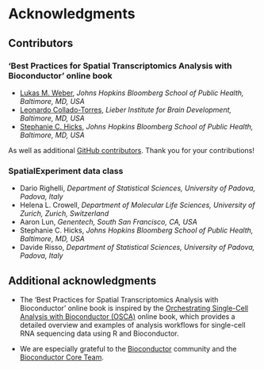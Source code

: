 # Acknowledgments {#sec-acknowledgments}


## Contributors


### 'Best Practices for Spatial Transcriptomics Analysis with Bioconductor' online book

- [Lukas M. Weber](https://lmweber.org/), *Johns Hopkins Bloomberg School of Public Health, Baltimore, MD, USA*
- [Leonardo Collado-Torres](https://lcolladotor.github.io/), *Lieber Institute for Brain Development, Baltimore, MD, USA*
- [Stephanie C. Hicks](https://www.stephaniehicks.com/), *Johns Hopkins Bloomberg School of Public Health, Baltimore, MD, USA*

As well as additional [GitHub contributors](https://github.com/lmweber/BestPracticesST/graphs/contributors). Thank you for your contributions!


### SpatialExperiment data class

- Dario Righelli, *Department of Statistical Sciences, University of Padova, Padova, Italy*
- Helena L. Crowell, *Department of Molecular Life Sciences, University of Zurich, Zurich, Switzerland*
- Aaron Lun, *Genentech, South San Francisco, CA, USA*
- Stephanie C. Hicks, *Johns Hopkins Bloomberg School of Public Health, Baltimore, MD, USA*
- Davide Risso, *Department of Statistical Sciences, University of Padova, Padova, Italy*



## Additional acknowledgments

- The 'Best Practices for Spatial Transcriptomics Analysis with Bioconductor' online book is inspired by the [Orchestrating Single-Cell Analysis with Bioconductor (OSCA)](https://bioconductor.org/books/release/OSCA/) online book, which provides a detailed overview and examples of analysis workflows for single-cell RNA sequencing data using R and Bioconductor.

- We are especially grateful to the [Bioconductor](https://bioconductor.org/) community and the [Bioconductor Core Team](https://www.bioconductor.org/about/core-team/).
